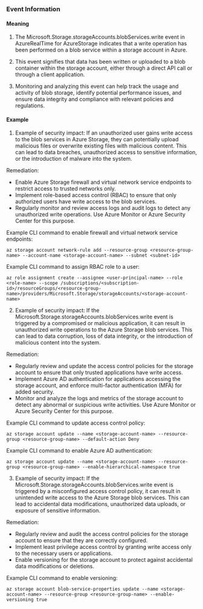 
### Event Information

#### Meaning

1. The Microsoft.Storage.storageAccounts.blobServices.write event in AzureRealTime for AzureStorage indicates that a write operation has been performed on a blob service within a storage account in Azure.

2. This event signifies that data has been written or uploaded to a blob container within the storage account, either through a direct API call or through a client application.

3. Monitoring and analyzing this event can help track the usage and activity of blob storage, identify potential performance issues, and ensure data integrity and compliance with relevant policies and regulations.

#### Example

1. Example of security impact: If an unauthorized user gains write access to the blob services in Azure Storage, they can potentially upload malicious files or overwrite existing files with malicious content. This can lead to data breaches, unauthorized access to sensitive information, or the introduction of malware into the system.

Remediation:
- Enable Azure Storage firewall and virtual network service endpoints to restrict access to trusted networks only.
- Implement role-based access control (RBAC) to ensure that only authorized users have write access to the blob services.
- Regularly monitor and review access logs and audit logs to detect any unauthorized write operations. Use Azure Monitor or Azure Security Center for this purpose.

Example CLI command to enable firewall and virtual network service endpoints:
```
az storage account network-rule add --resource-group <resource-group-name> --account-name <storage-account-name> --subnet <subnet-id>
```

Example CLI command to assign RBAC role to a user:
```
az role assignment create --assignee <user-principal-name> --role <role-name> --scope /subscriptions/<subscription-id>/resourceGroups/<resource-group-name>/providers/Microsoft.Storage/storageAccounts/<storage-account-name>
```

2. Example of security impact: If the Microsoft.Storage.storageAccounts.blobServices.write event is triggered by a compromised or malicious application, it can result in unauthorized write operations to the Azure Storage blob services. This can lead to data corruption, loss of data integrity, or the introduction of malicious content into the system.

Remediation:
- Regularly review and update the access control policies for the storage account to ensure that only trusted applications have write access.
- Implement Azure AD authentication for applications accessing the storage account, and enforce multi-factor authentication (MFA) for added security.
- Monitor and analyze the logs and metrics of the storage account to detect any abnormal or suspicious write activities. Use Azure Monitor or Azure Security Center for this purpose.

Example CLI command to update access control policy:
```
az storage account update --name <storage-account-name> --resource-group <resource-group-name> --default-action Deny
```

Example CLI command to enable Azure AD authentication:
```
az storage account update --name <storage-account-name> --resource-group <resource-group-name> --enable-hierarchical-namespace true
```

3. Example of security impact: If the Microsoft.Storage.storageAccounts.blobServices.write event is triggered by a misconfigured access control policy, it can result in unintended write access to the Azure Storage blob services. This can lead to accidental data modifications, unauthorized data uploads, or exposure of sensitive information.

Remediation:
- Regularly review and audit the access control policies for the storage account to ensure that they are correctly configured.
- Implement least privilege access control by granting write access only to the necessary users or applications.
- Enable versioning for the storage account to protect against accidental data modifications or deletions.

Example CLI command to enable versioning:
```
az storage account blob-service-properties update --name <storage-account-name> --resource-group <resource-group-name> --enable-versioning true
```

